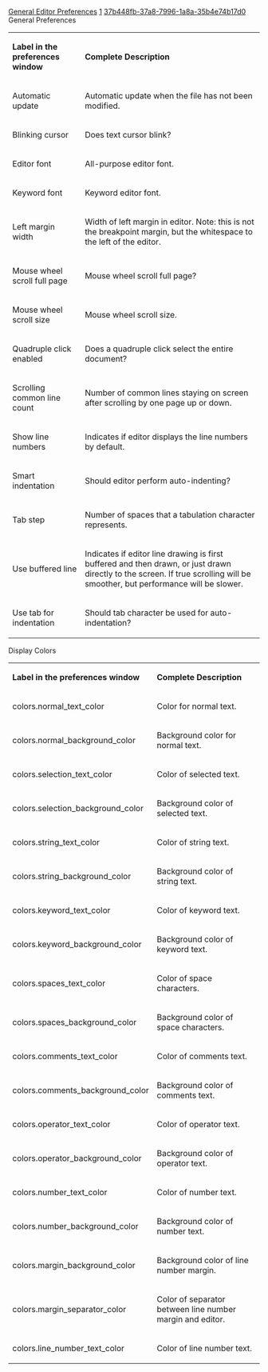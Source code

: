 [[Property:title|General Editor Preferences]]
[[Property:weight|1]]
[[Property:uuid|37b448fb-37a8-7996-1a8a-35b4e74b17d0]]
General Preferences
{| border="1" 
|- 
| '''Label in the preferences window'''
| '''Complete Description'''
|- 
| Automatic update
| Automatic update when the file has not been modified.
|- 
| Blinking cursor
| Does text cursor blink?
|- 
| Editor font
| All-purpose editor font.
|- 
| Keyword font
| Keyword editor font.
|- 
| Left margin width
| Width of left margin in editor. Note: this is not the breakpoint margin, but the whitespace to the left of the editor.
|- 
| Mouse wheel scroll full page
| Mouse wheel scroll full page?
|- 
| Mouse wheel scroll size
| Mouse wheel scroll size.
|- 
| Quadruple click enabled
| Does a quadruple click select the entire document?
|- 
| Scrolling common line count
| Number of common lines staying on screen after scrolling by one page up or down.
|- 
| Show line numbers
| Indicates if editor displays the line numbers by default.
|- 
| Smart indentation
| Should editor perform auto-indenting?
|- 
| Tab step
| Number of spaces that a tabulation character represents.
|- 
| Use buffered line
| Indicates if editor line drawing is first buffered and then drawn, or just drawn directly to the screen. If true scrolling will be smoother, but performance will be slower.
|- 
| Use tab for indentation
| Should tab character be used for auto-indentation?
|}


Display Colors
{| border="1" 
|- 
| '''Label in the preferences window'''
| '''Complete Description'''
|- 
| colors.normal_text_color
| Color for normal text.
|- 
| colors.normal_background_color
| Background color for normal text.
|- 
| colors.selection_text_color
| Color of selected text.
|- 
| colors.selection_background_color
| Background color of selected text.
|- 
| colors.string_text_color
| Color of string text.
|- 
| colors.string_background_color
| Background color of string text.
|- 
| colors.keyword_text_color
| Color of keyword text.
|- 
| colors.keyword_background_color
| Background color of keyword text.
|- 
| colors.spaces_text_color
| Color of space characters.
|- 
| colors.spaces_background_color
| Background color of space characters.
|- 
| colors.comments_text_color
| Color of comments text.
|- 
| colors.comments_background_color
| Background color of comments text.
|- 
| colors.operator_text_color
| Color of operator text.
|- 
| colors.operator_background_color
| Background color of operator text.
|- 
| colors.number_text_color
| Color of number text.
|- 
| colors.number_background_color
| Background color of number text.
|- 
| colors.margin_background_color
| Background color of line number margin.
|- 
| colors.margin_separator_color
| Color of separator between line number margin and editor.
|- 
| colors.line_number_text_color
| Color of line number text.
|}




